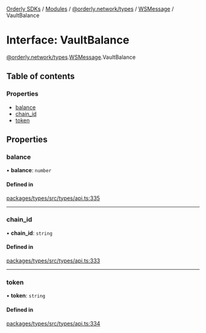 [Orderly SDKs](/sdks/tech-doc/README) / [Modules](/sdks/tech-doc/modules) / [@orderly.network/types](/sdks/tech-doc/modules/orderly_network_types) / [WSMessage](/sdks/tech-doc/modules/orderly_network_types.WSMessage) / VaultBalance

# Interface: VaultBalance

[@orderly.network/types](/sdks/tech-doc/modules/orderly_network_types).[WSMessage](/sdks/tech-doc/modules/orderly_network_types.WSMessage).VaultBalance

## Table of contents

### Properties

- [balance](/sdks/tech-doc/interfaces/orderly_network_types.WSMessage.VaultBalance#balance)
- [chain\_id](/sdks/tech-doc/interfaces/orderly_network_types.WSMessage.VaultBalance#chain_id)
- [token](/sdks/tech-doc/interfaces/orderly_network_types.WSMessage.VaultBalance#token)

## Properties

### balance

• **balance**: `number`

#### Defined in

[packages/types/src/types/api.ts:335](https://github.com/OrderlyNetwork/js-sdk/blob/bc7eb1a/packages/types/src/types/api.ts#L335)

___

### chain\_id

• **chain\_id**: `string`

#### Defined in

[packages/types/src/types/api.ts:333](https://github.com/OrderlyNetwork/js-sdk/blob/bc7eb1a/packages/types/src/types/api.ts#L333)

___

### token

• **token**: `string`

#### Defined in

[packages/types/src/types/api.ts:334](https://github.com/OrderlyNetwork/js-sdk/blob/bc7eb1a/packages/types/src/types/api.ts#L334)
